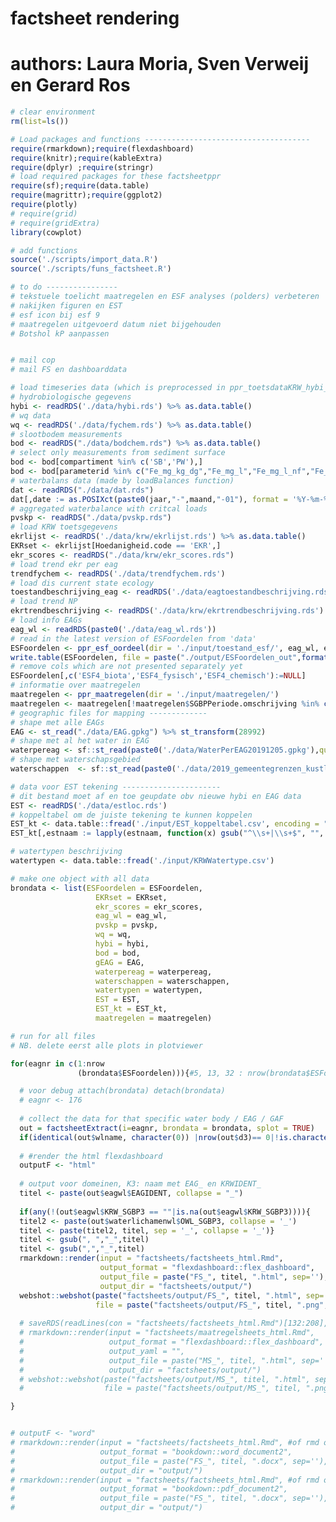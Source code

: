 # factsheet rendering
# authors: Laura Moria, Sven Verweij en Gerard Ros

```r
# clear environment
rm(list=ls())

# Load packages and functions -------------------------------------
require(rmarkdown);require(flexdashboard)
require(knitr);require(kableExtra)
require(dplyr) ;require(stringr)
# load required packages for these factsheetppr
require(sf);require(data.table)
require(magrittr);require(ggplot2)
require(plotly)
# require(grid)
# require(gridExtra)
library(cowplot)

# add functions
source('./scripts/import_data.R')
source('./scripts/funs_factsheet.R')

# to do ----------------
# tekstuele toelicht maatregelen en ESF analyses (polders) verbeteren 
# nakijken figuren en EST
# esf icon bij esf 9
# maatregelen uitgevoerd datum niet bijgehouden
# Botshol kP aanpassen


# mail cop
# mail FS en dashboarddata

```

```r
# load timeseries data (which is preprocessed in ppr_toetsdataKRW_hybi_wq) -----------
# hydrobiologische gegevens
hybi <- readRDS('./data/hybi.rds') %>% as.data.table()
# wq data
wq <- readRDS('./data/fychem.rds') %>% as.data.table()
# slootbodem measurements
bod <- readRDS("./data/bodchem.rds") %>% as.data.table()
# select only measurements from sediment surface
bod <- bod[compartiment %in% c('SB','PW'),]
bod <- bod[parameterid %in% c("Fe_mg_kg_dg","Fe_mg_l","Fe_mg_l_nf","Fe_mg_l_ng","Ptot_gP_kg_dg","Ptot_mgP_l","Ptot_mgP_l_nf","Ptot_mgP_l_ng","SO4_mg_l_nf","Stot_mgS_kg_dg","Stot_mgS_l_nf","Stot_mgS_l_ng")]
# waterbalans data (made by loadBalances function)
dat <- readRDS("./data/dat.rds")
dat[,date := as.POSIXct(paste0(jaar,"-",maand,"-01"), format = '%Y-%m-%d')]
# aggregated waterbalance with critcal loads 
pvskp <- readRDS("./data/pvskp.rds")
# load KRW toetsgegevens
ekrlijst <- readRDS('./data/krw/ekrlijst.rds') %>% as.data.table()
EKRset <- ekrlijst[Hoedanigheid.code == 'EKR',]
ekr_scores <- readRDS("./data/krw/ekr_scores.rds")
# load trend ekr per eag
trendfychem <- readRDS('./data/trendfychem.rds')
# load dis current state ecology
toestandbeschrijving_eag <- readRDS('./data/eagtoestandbeschrijving.rds')
# load trend NP
ekrtrendbeschrijving <- readRDS('./data/krw/ekrtrendbeschrijving.rds')
# load info EAGs
eag_wl <- readRDS(paste0('./data/eag_wl.rds'))
# read in the latest version of ESFoordelen from 'data'
ESFoordelen <- ppr_esf_oordeel(dir = './input/toestand_esf/', eag_wl, ekrtrendbeschrijving, trendfychem, toestandbeschrijving_eag)
write.table(ESFoordelen, file = paste("./output/ESFoordelen_out",format(Sys.time(),"%Y%m%d%H%M"),".csv"), quote = TRUE, na = "", sep =';', dec='.',row.names = FALSE)
# remove cols which are not presented separately yet
ESFoordelen[,c('ESF4_biota','ESF4_fysisch','ESF4_chemisch'):=NULL]
# informatie over maatregelen
maatregelen <- ppr_maatregelen(dir = './input/maatregelen/')
maatregelen <- maatregelen[!maatregelen$SGBPPeriode.omschrijving %in% c('Niet uitvoeren','Niet opnemen in SGBP3', "niet opnemen in SGBP3"),]
# geographic files for mapping -------------
# shape met alle EAGs
EAG <- st_read("./data/EAG.gpkg") %>% st_transform(28992)
# shape met al het water in EAG
waterpereag <- sf::st_read(paste0('./data/WaterPerEAG20191205.gpkg'),quiet = T) %>% sf::st_transform(28992)
# shape met waterschapsgebied
waterschappen  <- sf::st_read(paste0('./data/2019_gemeentegrenzen_kustlijn_simplified.shp'),quiet = T) %>%sf::st_transform(28992)

# data voor EST tekening ----------------------
# dit bestand moet af en toe geupdate obv nieuwe hybi en EAG data
EST <- readRDS('./data/estloc.rds')
# koppeltabel om de juiste tekening te kunnen koppelen
EST_kt <- data.table::fread('./input/EST_koppeltabel.csv', encoding = "Latin-1")
EST_kt[,estnaam := lapply(estnaam, function(x) gsub("^\\s+|\\s+$", "", x))]

# watertypen beschrijving
watertypen <- data.table::fread('./input/KRWWatertype.csv')

# make one object with all data
brondata <- list(ESFoordelen = ESFoordelen,
                   EKRset = EKRset,
                   ekr_scores = ekr_scores,
                   eag_wl = eag_wl,
                   pvskp = pvskp,
                   wq = wq,
                   hybi = hybi,
                   bod = bod,
                   gEAG = EAG,
                   waterpereag = waterpereag,
                   waterschappen = waterschappen,
                   watertypen = watertypen,
                   EST = EST,
                   EST_kt = EST_kt,
                   maatregelen = maatregelen)
```

```r
# run for all files
# NB. delete eerst alle plots in plotviewer

for(eagnr in c(1:nrow
               (brondata$ESFoordelen))){#5, 13, 32 : nrow(brondata$ESFoordelen)){ 

  # voor debug attach(brondata) detach(brondata)
  # eagnr <- 176
  
  # collect the data for that specific water body / EAG / GAF
  out = factsheetExtract(i=eagnr, brondata = brondata, splot = TRUE)
  if(identical(out$wlname, character(0)) |nrow(out$d3)== 0|!is.character(out$ESTnaam)){next}
  
  # #render the html flexdashboard
  outputF <- "html"
  
  # output voor domeinen, K3: naam met EAG_ en KRWIDENT_
  titel <- paste(out$eagwl$EAGIDENT, collapse = "_")
  
  if(any(!(out$eagwl$KRW_SGBP3 == ""|is.na(out$eagwl$KRW_SGBP3)))){
  titel2 <- paste(out$waterlichamenwl$OWL_SGBP3, collapse = '_')
  titel <- paste(titel2, titel, sep = '_', collapse = '_')}
  titel <- gsub(", ","_",titel)
  titel <- gsub(",","_",titel)
  rmarkdown::render(input = "factsheets/factsheets_html.Rmd",
                    output_format = "flexdashboard::flex_dashboard", 
                    output_file = paste("FS_", titel, ".html", sep=''),
                    output_dir = "factsheets/output/")
  webshot::webshot(paste("factsheets/output/FS_", titel, ".html", sep=''),
                   file = paste("factsheets/output/FS_", titel, ".png", sep=''), vwidth = 2000, delay = 1)
  
  # saveRDS(readLines(con = "factsheets/factsheets_html.Rmd")[132:208],"factsheets/maatregelsheets_html.Rmd")
  # rmarkdown::render(input = "factsheets/maatregelsheets_html.Rmd",
  #                   output_format = "flexdashboard::flex_dashboard", 
  #                   output_yaml = "",
  #                   output_file = paste("MS_", titel, ".html", sep=''),
  #                   output_dir = "factsheets/output/")
  # webshot::webshot(paste("factsheets/output/MS_", titel, ".html", sep=''),
  #                  file = paste("factsheets/output/MS_", titel, ".png", sep=''), vwidth = 2000, delay = 1)

}


# outputF <- "word"
# rmarkdown::render(input = "factsheets/factsheets_html.Rmd", #of rmd of script
#                   output_format = "bookdown::word_document2", 
#                   output_file = paste("FS_", titel, ".docx", sep=''),
#                   output_dir = "output/")
# rmarkdown::render(input = "factsheets/factsheets_html.Rmd", #of rmd of script
#                   output_format = "bookdown::pdf_document2", 
#                   output_file = paste("FS_", titel, ".docx", sep=''),
#                   output_dir = "output/")
```



